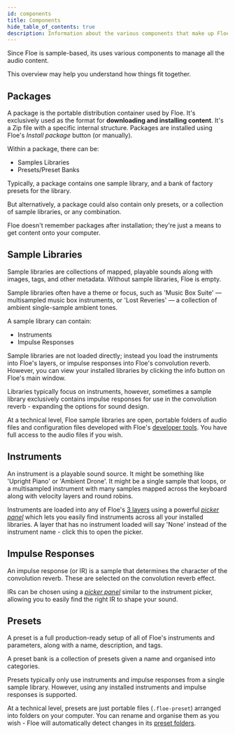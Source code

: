 ```yaml
---
id: components
title: Components
hide_table_of_contents: true
description: Information about the various components that make up Floe
---
```


<!--
SPDX-FileCopyrightText: 2025 Sam Windell
SPDX-License-Identifier: CC-BY-SA-4.0
-->

Since Floe is sample-based, its uses various components to manage all the audio content.

This overview may help you understand how things fit together.

## Packages
A package is the portable distribution container used by Floe. It's exclusively used as the format for **downloading and installing content**. It's a Zip file with a specific internal structure. Packages are installed using Floe's _Install package_ button (or manually).

Within a package, there can be:
- Samples Libraries
- Presets/Preset Banks

Typically, a package contains one sample library, and a bank of factory presets for the library.

But alternatively, a package could also contain only presets, or a collection of sample libraries, or any combination.

Floe doesn't remember packages after installation; they're just a means to get content onto your computer.

## Sample Libraries
Sample libraries are collections of mapped, playable sounds along with images, tags, and other metadata. Without sample libraries, Floe is empty.

Sample libraries often have a theme or focus, such as 'Music Box Suite' — multisampled music box instruments, or 'Lost Reveries' — a collection of ambient single-sample ambient tones.

A sample library can contain:
- Instruments
- Impulse Responses

Sample libraries are not loaded directly; instead you load the instruments into Floe's layers, or impulse responses into Floe's convolution reverb. However, you can view your installed libraries by clicking the <FAIcon icon="fa-solid fa-info-circle" /> info button on Floe's main window.

Libraries typically focus on instruments, however, sometimes a sample library exclusively contains impulse responses for use in the convolution reverb - expanding the options for sound design.

At a technical level, Floe sample libraries are open, portable folders of audio files and configuration files developed with Floe's [developer tools](/docs/develop/develop-libraries). You have full access to the audio files if you wish.

## Instruments
An instrument is a playable sound source. It might be something like 'Upright Piano' or 'Ambient Drone'. It might be a single sample that loops, or a multisampled instrument with many samples mapped across the keyboard along with velocity layers and round robins.

Instruments are loaded into any of Floe's [3 layers](/docs/usage/layers) using a powerful _[picker panel](/docs/usage/picker-panels)_ which lets you easily find instruments across all your installed libraries. A layer that has no instrument loaded will say 'None' instead of the instrument name - click this to open the picker.

## Impulse Responses
An impulse response (or IR) is a sample that determines the character of the convolution reverb. These are selected on the convolution reverb effect.

IRs can be chosen using a _[picker panel](/docs/usage/picker-panels)_ similar to the instrument picker, allowing you to easily find the right IR to shape your sound.

## Presets
A preset is a full production-ready setup of all of Floe's instruments and parameters, along with a name, description, and tags.

A preset bank is a collection of presets given a name and organised into categories.

Presets typically only use instruments and impulse responses from a single sample library. However, using any installed instruments and impulse responses is supported.

At a technical level, presets are just portable files (`.floe-preset`) arranged into folders on your computer. You can rename and organise them as you wish - Floe will automatically detect changes in its [preset folders](/docs/usage/folders).
